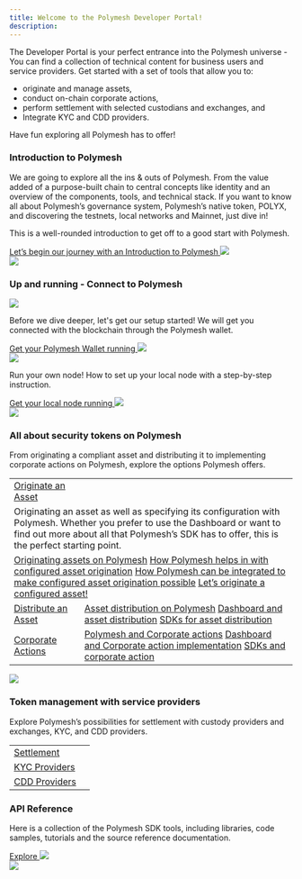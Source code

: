 ```yaml
---
title: Welcome to the Polymesh Developer Portal!
description:
---
```


The Developer Portal is your perfect entrance into the Polymesh universe - You can find a collection of technical content for business users and service providers. Get started with a set of tools that allow you to:

* originate and manage assets,
* conduct on-chain corporate actions,
* perform settlement with selected custodians and exchanges, and
* Integrate KYC and CDD providers.

Have fun exploring all Polymesh has to offer!


<div class="box-overview-card">
	<div class="content-left">
		<h3>Introduction to Polymesh</h3>
		<p>We are going to explore all the ins & outs of Polymesh. From the value added of a purpose-built chain to central concepts like identity and an overview of the components, tools, and technical stack. If you want to know all about Polymesh’s governance system, Polymesh’s native token, POLYX, and discovering the testnets, local networks and Mainnet, just dive in!</p>
		<p>This is a well-rounded introduction to get off to a good start with Polymesh.</p>
		<a class="action-link" href="#">
			Let’s begin our journey with an Introduction to Polymesh
			<img src="/icon-arrow-right.svg"/>
		</a>
	</div>
	<div class="image-right">
		<img src="/illu-p-screen.svg"/>
	</div>
</div>

<div class="box-action-cards">
	<h3>Up and running - Connect to Polymesh</h3>
	<div class="content-wrapper">
		<div class="action-card">
			<img class="action-icon" src="/icon-business.svg"/>
			<p>Before we dive deeper, let's get our setup started! We will get you connected with the blockchain through the Polymesh wallet.</p>
			<a class="action-link" href="#">
				Get your Polymesh Wallet running
				<img src="/icon-arrow-right.svg"/>
			</a>
		</div>
		<div class="action-card">
			<img class="action-icon" src="/icon-developer.svg"/>
			<p>Run your own node! How to set up your local node with a step-by-step instruction.</p>
			<a class="action-link" href="#">
				Get your local node running
				<img src="/icon-arrow-right.svg"/>
			</a>
		</div>
	</div>
</div>


<div class="box-action-cards">
	<div class="content-wrapper">
		<div class="action-card-large">
			<img class="banner-image" src="/img-lp-u1u.png"/>
			<h3>All about security tokens on Polymesh</h3>
			<p>From originating a compliant asset and distributing it to implementing corporate actions on Polymesh, explore the options Polymesh offers.</p>
			<table class="action-card-table">
				<tbody>
					<tr>
						<td class="left"><a class="main-link" href="#">Originate an Asset</a></td>
						<td>&nbsp;</td>
					</tr>
					<tr>
						<td colspan="2">
							Originating an asset as well as specifying its configuration with Polymesh. Whether you prefer to use the Dashboard or want to find out more about all that Polymesh’s SDK has to offer, this is the perfect starting point.
							</td>
					</tr>
					<tr>
						<td colspan="2">
							<a class="sub-link" href="#">Originating assets on Polymesh</a>
							<a class="sub-link" href="#">How Polymesh helps in with configured asset origination</a>
							<a class="sub-link" href="#">How Polymesh can be integrated to make configured asset origination possible</a>
							<a class="sub-link" href="#">Let’s originate a configured asset!</a>
						</td>
					</tr>
					<tr>
						<td><a class="main-link" href="#">Distribute an Asset</a></td>
						<td>
							<a class="sub-link" href="#">Asset distribution on Polymesh</a>
							<a class="sub-link" href="#">Dashboard and asset distribution</a>
							<a class="sub-link" href="#">SDKs for asset distribution</a>
						</td>
					</tr>
					<tr>
						<td><a class="main-link" href="#">Corporate Actions</a></td>
						<td>
							<a class="sub-link" href="#">Polymesh and Corporate actions</a>
							<a class="sub-link" href="#">Dashboard and Corporate action implementation</a>
							<a class="sub-link" href="#">SDKs and corporate action</a>
						</td>
					</tr>
				</tbody>
			</table>
		</div>
		<div class="action-card-large">
			<img class="banner-image" src="/img-lp-u2u.png"/>
			<h3>Token management with service providers</h3>
			<p>Explore Polymesh’s possibilities for settlement with custody providers and exchanges, KYC, and CDD providers.</p>
			<table class="action-card-table">
				<tbody>
					<tr>
						<td><a class="main-link" href="#">Settlement</a></td>
						<td></td>
					</tr>
					<tr>
						<td><a class="main-link" href="#">KYC Providers</a></td>
						<td></td>
					</tr>
					<tr>
						<td><a class="main-link" href="#">CDD Providers</a></td>
						<td></td>
					</tr>
				</tbody>
			</table>
		</div>
	</div>
</div>


<div class="box-overview-card">
	<div class="content-left">
		<h3>API Reference</h3>
		<p>Here is a collection of the Polymesh SDK tools, including libraries, code samples, tutorials and the source reference documentation.</p>
		<a class="action-link" href="#">
			Explore
			<img src="/icon-arrow-right.svg"/>
		</a>
	</div>
	<div class="image-right">
		<img src="/illu-p-code.svg"/>
	</div>
</div>
